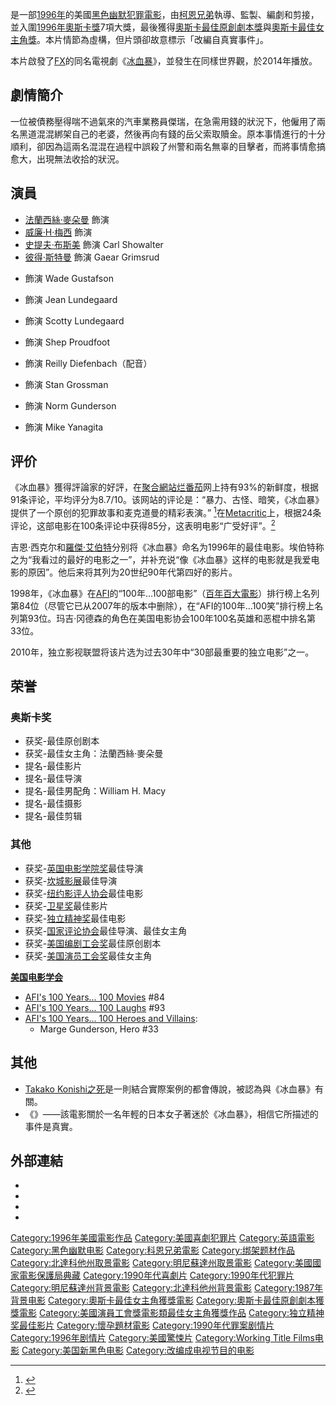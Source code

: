 {{noteTA
|T=zh-hans:冰血暴;zh-hk:雪花高離奇命案;zh-tw:冰血暴;
|G1=Show
|1=zh-hans:科恩兄弟;zh-hk:高安兄弟;zh-tw:柯恩兄弟;
|2=zh-hans:冰血暴;zh-hk:雪花高離奇命案;zh-tw:冰血暴;
}}
{{Infobox Film
| name      = 冰血暴
| original_name = ''Fargo''
| image     = Fargo.jpg
| caption    =
| director    = [[柯恩兄弟|喬爾·柯恩]]
| producer    = [[柯恩兄弟|伊頓·柯恩]] 
| writer     = 喬爾·柯恩<br />伊頓·柯恩
| narrator    = 
| starring    = [[威廉·H·梅西|威廉·H·梅西]]<br />[[法蘭西絲·麥朵曼|法蘭西絲·麥朵曼]]<br />[[史提夫·布斯美|史提夫·布斯美]]<br />{{link-en|哈威·普雷斯內爾|Harve Presnell}}<br />[[彼得·斯特曼|彼得·斯特曼]]
| music     = [[卡特·伯韋爾|卡特·伯韋爾]]
| cinematography = [[羅渣·戴健士|羅渣·戴健士]]
| editing    = [[柯恩兄弟|羅德里克·傑恩斯]]
| studio      = [[寶麗金影業|寶麗金影業]]<br />[[Working_Title_Films|Working Title Films]]
| distributor  = {{link-en|格拉梅西影業|Gramercy Pictures}}
| released    = {{USA}} 1996年3月8日 <br /> {{flag|Canada}} 1996年4月5日 <br /> {{UK}}1996年5月31日 <br /> {{flag|Australia}} 1996年6月6日
| runtime    = 98分鐘
| country    = {{UK}}<br />{{USA}}
| language    = [[英語|英語]]
| budget     = $7,000,000美元<ref name="Mojo">{{cite web|title=Fargo (1996)|url=https://www.boxofficemojo.com/title/tt0116282/|website=[[Box_Office_Mojo|Box Office Mojo]]|archive-url=https://web.archive.org/web/20201013130115/https://www.boxofficemojo.com/title/tt0116282/|archive-date=2020-10-13|accessdate=2020-10-16|dead-url=no}}</ref>
| gross          = $60,611,975美元<ref name="Mojo"/>
| preceded_by  = 
| followed_by  = 
| website    = 
| amg_id     = 1:135867
| imdb_id    = 0116282
| cn_name = 冰血暴
| tw_name = 冰血暴
| hk_name = 雪花高離奇命案
}}
{{作品名稱|name=''Fargo''|hk=雪花高離奇命案|tw=冰血暴|equiv-cn=tw}}是一部[[1996年電影|1996年]]的美國[[黑色幽默|黑色幽默]][[犯罪電影|犯罪電影]]，由[[柯恩兄弟|柯恩兄弟]]執導、監製、編劇和剪接，並入圍[[第69屆奧斯卡金像獎|1996年]][[奧斯卡獎|奧斯卡獎]]7項大獎，最後獲得[[奧斯卡最佳原創劇本獎|奧斯卡最佳原創劇本獎]]與[[奧斯卡最佳女主角獎|奧斯卡最佳女主角獎]]。本片情節為虛構，但片頭卻故意標示「改編自真實事件」。

本片啟發了[[FX_(電視頻道)|FX]]的同名電視劇《[[冰血暴_(電視劇)|冰血暴]]》，並發生在同樣世界觀，於2014年播放。

== 劇情簡介 ==
一位被債務壓得喘不過氣來的汽車業務員傑瑞，在急需用錢的狀況下，他僱用了兩名黑道混混綁架自己的老婆，然後再向有錢的岳父索取贖金。原本事情進行的十分順利，卻因為這兩名混混在過程中誤殺了州警和兩名無辜的目擊者，而將事情愈搞愈大，出現無法收拾的狀況。

== 演員 ==
* [[法蘭西絲·麥朵曼|法蘭西絲·麥朵曼]] 飾演 {{link-en|Marge Gunderson|Marge Gunderson}}
* [[威廉·H·梅西|威廉·H·梅西]] 飾演 {{link-en|Jerry Lundegaard|Jerry Lundegaard}}
* [[史提夫·布斯美|史提夫·布斯美]] 飾演 Carl Showalter
* [[彼得·斯特曼|彼得·斯特曼]] 飾演 Gaear Grimsrud
* {{link-en|哈威·普雷斯內爾|Harve Presnell}} 飾演 Wade Gustafson
* {{link-en|Kristin Rudrüd|Kristin Rudrüd}} 飾演 Jean Lundegaard
* {{link-en|東尼·丹曼|Tony Denman}} 飾演 Scotty Lundegaard
* {{link-en|斯蒂夫·里維斯|Steve Reevis}} 飾演 Shep Proudfoot
* {{link-en|沃倫·基思|Warren Keith}} 飾演 Reilly Diefenbach（配音）
* {{link-en|賴瑞·布萊登博|Larry Brandenburg}} 飾演 Stan Grossman
* {{link-en|約翰·卡羅·林區|John Carroll Lynch}} 飾演 Norm Gunderson
* {{link-en|史帝夫·朴|Steve Park (comedian)}} 飾演 Mike Yanagita

== 评价 ==

《冰血暴》獲得評論家的好評，在[[聚合|聚合]][[網站|網站]][[烂番茄|烂番茄]]网上持有93%的新鲜度，根据91条评论，平均评分为8.7/10。该网站的评论是：“暴力、古怪、暗笑，《冰血暴》提供了一个原创的犯罪故事和麦克道曼的精彩表演。” <ref>{{cite web|url=https://www.rottentomatoes.com/m/fargo|title=Fargo|website=[[Rotten_Tomatoes|Rotten Tomatoes]]|archive-url=https://web.archive.org/web/20201014133308/https://www.rottentomatoes.com/m/fargo|archive-date=2020-10-14|accessdate=2020-10-16|dead-url=no}}</ref>在[[Metacritic|Metacritic]]上，根据24条评论，这部电影在100条评论中获得85分，这表明电影“广受好评”。<ref>{{cite web|url=https://www.metacritic.com/movie/fargo|title=Fargo|website=[[Metacritic|Metacritic]]|archive-url=https://web.archive.org/web/20201014133402/https://www.metacritic.com/movie/fargo|archive-date=2020-10-14|accessdate=2020-10-16|dead-url=no}}</ref>

吉恩·西克尔和[[羅傑·艾伯特|羅傑·艾伯特]]分别将《冰血暴》命名为1996年的最佳电影。埃伯特称之为“我看过的最好的电影之一”，并补充说“像《冰血暴》这样的电影就是我爱电影的原因”。他后来将其列为20世纪90年代第四好的影片。

1998年，《冰血暴》在[[美國電影學會|AFI]]的“100年…100部电影”（[[AFI百年百大電影|百年百大電影]]）排行榜上名列第84位（尽管它已从2007年的版本中删除），在“AFI的100年…100笑”排行榜上名列第93位。玛吉·冈德森的角色在美国电影协会100年100名英雄和恶棍中排名第33位。

2010年，独立影视联盟将该片选为过去30年中“30部最重要的独立电影”之一。

== 荣誉 ==
=== 奥斯卡奖 ===
*获奖-最佳原创剧本
*获奖-最佳女主角：法蘭西絲·麥朵曼
*提名-最佳影片
*提名-最佳导演
*提名-最佳男配角：William H. Macy
*提名-最佳摄影
*提名-最佳剪辑

=== 其他 ===
*获奖-[[英国电影学院奖|英国电影学院奖]]最佳导演
*获奖-[[坎城影展|坎城影展]]最佳导演
*获奖-[[纽约影评人协会|纽约影评人协会]]最佳电影
*获奖-[[卫星奖|卫星奖]]最佳影片
*获奖-[[独立精神奖|独立精神奖]]最佳电影
*获奖-[[国家评论协会|国家评论协会]]最佳导演、最佳女主角
*获奖-[[美国编剧工会奖|美国编剧工会奖]]最佳原创剧本
*获奖-[[美国演员工会奖|美国演员工会奖]]最佳女主角

'''[[美国电影学会|美国电影学会]]'''
* [[AFI's_100_Years..._100_Movies|AFI's 100 Years... 100 Movies]] #84
* [[AFI's_100_Years..._100_Laughs|AFI's 100 Years... 100 Laughs]] #93
* [[AFI's_100_Years..._100_Heroes_and_Villains|AFI's 100 Years... 100 Heroes and Villains]]:
** Marge Gunderson, Hero #33

==其他==
* [[Takako_Konishi之死|Takako Konishi之死]]是一則結合實際案例的都會傳說，被認為與《冰血暴》有關。
* 《{{link-en|久美子的奇異旅程|Kumiko, the Treasure Hunter}}》——該電影關於一名年輕的日本女子著迷於《冰血暴》，相信它所描述的事件是真實。

== 外部連結 ==
* {{imdb title|id=0116282}}
* {{Allmovie title|135867|Fargo}}
* {{mojo title|fargo|Fargo}}
* {{rotten-tomatoes|fargo|Fargo}}

{{Coen brothers}}
{{纽约影评人协会奖最佳影片}}
{{独立精神奖最佳影片}}
{{土星奖最佳动作、历险和惊悚电影}}
{{評論家選擇電影獎最佳影片}}

{{Authority control}}
{{DEFAULTSORT:Fargo}}
[[Category:1996年美國電影作品|Category:1996年美國電影作品]]
[[Category:美國喜劇犯罪片|Category:美國喜劇犯罪片]]
[[Category:英語電影|Category:英語電影]]
[[Category:黑色幽默电影|Category:黑色幽默电影]]
[[Category:科恩兄弟電影|Category:科恩兄弟電影]]
[[Category:绑架题材作品|Category:绑架题材作品]]
[[Category:北達科他州取景電影|Category:北達科他州取景電影]]
[[Category:明尼蘇達州取景電影|Category:明尼蘇達州取景電影]]
[[Category:美國國家電影保護局典藏|Category:美國國家電影保護局典藏]]
[[Category:1990年代喜劇片|Category:1990年代喜劇片]]
[[Category:1990年代犯罪片|Category:1990年代犯罪片]]
[[Category:明尼蘇達州背景電影|Category:明尼蘇達州背景電影]]
[[Category:北達科他州背景電影|Category:北達科他州背景電影]]
[[Category:1987年背景电影|Category:1987年背景电影]]
[[Category:奧斯卡最佳女主角獲獎電影|Category:奧斯卡最佳女主角獲獎電影]]
[[Category:奧斯卡最佳原創劇本獲獎電影|Category:奧斯卡最佳原創劇本獲獎電影]]
[[Category:美國演員工會獎電影類最佳女主角獲獎作品|Category:美國演員工會獎電影類最佳女主角獲獎作品]]
[[Category:独立精神奖最佳影片|Category:独立精神奖最佳影片]]
[[Category:懷孕題材電影|Category:懷孕題材電影]]
[[Category:1990年代罪案剧情片|Category:1990年代罪案剧情片]]
[[Category:1996年剧情片|Category:1996年剧情片]]
[[Category:美國驚悚片|Category:美國驚悚片]]
[[Category:Working_Title_Films电影|Category:Working Title Films电影]]
[[Category:美国新黑色电影|Category:美国新黑色电影]]
[[Category:改编成电视节目的电影|Category:改编成电视节目的电影]]